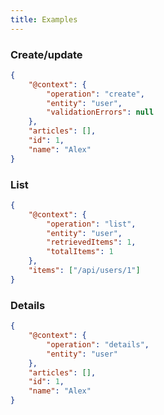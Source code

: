 ```yaml
---
title: Examples
---
```


### Create/update

```json bottomLeft="POST:/users/"
{
    "@context": {
        "operation": "create",
        "entity": "user",
        "validationErrors": null
    },
    "articles": [],
    "id": 1,
    "name": "Alex"
}
```

### List

```json bottomLeft="GET:/users/"
{
    "@context": {
        "operation": "list",
        "entity": "user",
        "retrievedItems": 1,
        "totalItems": 1
    },
    "items": ["/api/users/1"]
}
```

### Details

```json bottomLeft="GET:/users/1"
{
    "@context": {
        "operation": "details",
        "entity": "user"
    },
    "articles": [],
    "id": 1,
    "name": "Alex"
}
```
